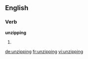 ==English==

===Verb===
'''unzipping'''

# {{present participle of|unzip}}

[[de:unzipping]]
[[fr:unzipping]]
[[vi:unzipping]]